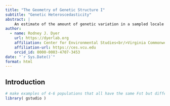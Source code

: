 ```yaml
---
title: "The Geometry of Genetic Structure I"
subtitle: "Genetic Heteroscedasticity"
abstract: |
    An estimate of the amount of genetic variation in a sampled locale is often based upon the standardized mean divergence in allele frequencies as manifest in statistics such as F<sub>ST</sub> and their ilk.  While informative, and indeed rooted in the foundations of evolutionary theory, simple abstractions such as these may be insensitive to more nuanced components of genetic structure due to their robustness—it is well understood that a specific value of F<sub>ST</sub> may represent an infinite number of population arrangements, all of which just happen to have the same ratio of among to within population genetic variance.  This manuscript is the first in a pair focusing on a geometric interpretation of population genetic structure, the benefit of which may provide praticioneers of popualtion genetic studies additional tools and a broader understanding of standing structure.
author:
  - name: Rodney J. Dyer 
    url: https://dyerlab.org
    affiliation: Center for Environmental Studies<br/>Virginia Commonwealth University<br/>Richmond, Virginia 23284, USA
    affiliation-url: https://ces.vcu.edu
    orcid_id: 0000-0003-4707-3453
date: "`r Sys.Date()`"
format: html
---
```


## Introduction


```r
# make examples of 4-6 populations that all have the same Fst but different alleleic spectra.
library( gstudio )


```








